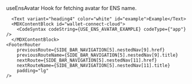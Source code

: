 

<MDXLayout>
  <MDXContentSection>
      <Text variant="heading4" color="white" id="use-ens-avatar">useEnsAvatar</Text>
      <MDXContentBlock id="get-started">
        Hook for fetching avatar for ENS name.
        <CodeSyntax codeString={USE_ENS_AVATAR} codeType={"app"} />
      </MDXContentBlock>

      <Text variant="heading4" color="white" id="example">Example</Text>
      <MDXContentBlock id="wallet-connect-cloud">
        <CodeSyntax codeString={USE_ENS_AVATAR_EXAMPLE} codeType={"app"} />
      </MDXContentBlock>
    <FooterRouter
        previousRoute={SIDE_BAR_NAVIGATION[5].nestedNav[9].href}
        previousRouteName={SIDE_BAR_NAVIGATION[5].nestedNav[9].title}
        nextRoute={SIDE_BAR_NAVIGATION[5].nestedNav[11].href}
        nextRouteName={SIDE_BAR_NAVIGATION[5].nestedNav[11].title}
        padding="lg"
    />

  </MDXContentSection>
  <MDXToCSection data={USE_ENS_AVATAR_TOC}/>
</MDXLayout>
